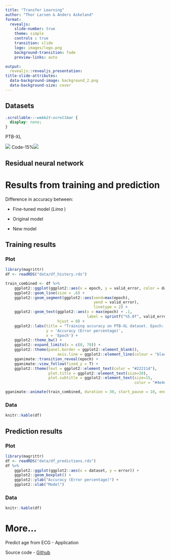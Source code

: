 ```yaml
---
title: "Transfer Learning"
author: "Thor Larsen & Anders Askeland"
format:
  revealjs:
    slide-number: true
    theme: simple
    controls : true
    transition: slide
    logo: images/logo.png
    background-transition: fade
    preview-links: auto

output: 
  revealjs::revealjs_presentation:
title-slide-attributes:
  data-background-image: background_2.png
  data-background-size: cover
---
```

## Datasets
```css
.scrollable::-webkit-scrollbar {
  display: none;
}
```
PTB-XL

![](images/ptb-xl.png) Code-15%![](images/code-15.png)

## Residual neural network

# Results from training and prediction

Difference in accuracy between:

-   Fine-tuned model (<em>Lima </em>)

-   Original model

-   New model

## Training results {.smaller .scrollable transition="slide"}
::: {.panel-tabset}
### Plot
```r
library(magrittr)
df <- readRDS("data/df_history.rds")

train_combined <- df %>%
    ggplot2::ggplot(ggplot2::aes(x = epoch, y = valid_error, color = dataset)) +
    ggplot2::geom_line(size = .6) +
    ggplot2::geom_segment(ggplot2::aes(xend=max(epoch), 
                                       yend = valid_error),
                                       linetype = 2) +
    ggplot2::geom_text(ggplot2::aes(x = max(epoch) + .1, 
                                    label = sprintf("%5.0f", valid_error)),
                       hjust = 0) +
    ggplot2::labs(title = "Training accuracy on PTB-XL dataset. Epoch: {round(frame_along, 0)}",
                  y = 'Accuracy (Error percentage)', 
                  x = 'Epoch') +
    ggplot2::theme_bw() +
    ggplot2::expand_limits(x = c(0, 70)) +
    ggplot2::theme(panel.border = ggplot2::element_blank(),
                       axis.line = ggplot2::element_line(colour = "black")) +
    gganimate::transition_reveal(epoch) +
    gganimate::view_follow(fixed_y = T) +
    ggplot2::theme(text = ggplot2::element_text(color = "#22211d"),
                   plot.title = ggplot2::element_text(size=20),
                   plot.subtitle = ggplot2::element_text(size=15, 
                                                         color = "#4e4d47"))

gganimate::animate(train_combined, duration = 30, start_pause = 10, end_pause = 60)
```

### Data
```r
knitr::kable(df)


```
:::
## Prediction results {.smaller .scrollable transition="slide"}
::: {.panel-tabset}
### Plot
```r
library(magrittr)
df <- readRDS("data/df_predictions.rds")
df %>%
    ggplot2::ggplot(ggplot2::aes(x = dataset, y = error)) +
    ggplot2::geom_boxplot() +
    ggplot2::ylab("Accuracy (Error percentage)") +
    ggplot2::xlab("Model")
```

### Data
```r
knitr::kable(df)
```
::: 
# More...

Predict age from ECG - Application

Source code - [Github](https://github.com/ddECG)

